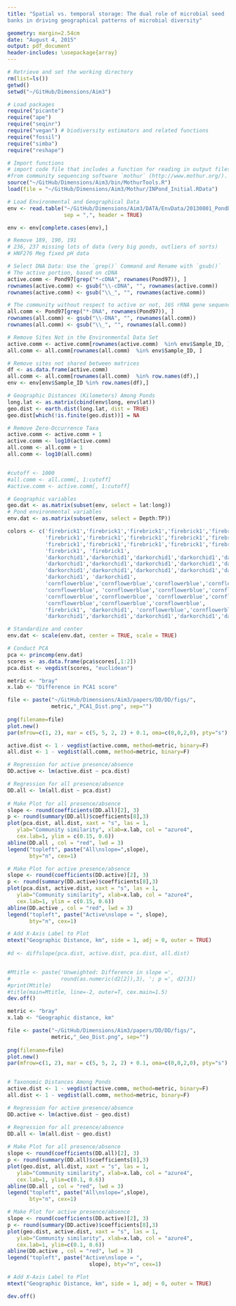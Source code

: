 ```yaml
---
title: "Spatial vs. temporal storage: The dual role of microbial seed
banks in driving geographical patterns of microbial diversity"

geometry: margin=2.54cm
date: "August 4, 2015"
output: pdf_document
header-includes: \usepackage{array}
---
```


```r
# Retrieve and set the working directory
rm(list=ls())
getwd()
setwd("~/GitHub/Dimensions/Aim3")
```


```r
# Load packages
require("picante")
require("ape")
require("seqinr")
require("vegan") # biodiversity estimators and related functions
require("fossil")
require("simba")
require("reshape")
```


```r
# Import functions
# import code file that includes a function for reading in output files 
#from community sequencing software `mothur` (http://www.mothur.org/).
source("~/GitHub/Dimensions/Aim3/bin/MothurTools.R")
load(file = "~/GitHub/Dimensions/Aim3/Mothur/INPond_Initial.RData")
```


```r
# Load Environmental and Geographical Data
env <- read.table("~/GitHub/Dimensions/Aim3/DATA/EnvData/20130801_PondDataMod.csv",
                  sep = ",", header = TRUE)

env <- env[complete.cases(env),]

# Remove 189, 190, 191
# 236, 237 missing lots of data (very big ponds, outliers of sorts)
# HNF276 Meg fixed pH data

# Select DNA Data: Use the `grep()` Command and Rename with `gsub()`
# The active portion, based on cDNA 
active.comm <- Pond97[grep("*-cDNA", rownames(Pond97)), ]
rownames(active.comm) <- gsub("\\-cDNA", "", rownames(active.comm))
rownames(active.comm) <- gsub("\\_", "", rownames(active.comm))

# The community without respect to active or not, 16S rRNA gene sequences
all.comm <- Pond97[grep("*-DNA", rownames(Pond97)), ]
rownames(all.comm) <- gsub("\\-DNA", "", rownames(all.comm))
rownames(all.comm) <- gsub("\\_", "", rownames(all.comm))

# Remove Sites Not in the Environmental Data Set
active.comm <- active.comm[rownames(active.comm)  %in% env$Sample_ID, ]
all.comm <- all.comm[rownames(all.comm)  %in% env$Sample_ID, ]

# Remove sites not shared between matrices
df <- as.data.frame(active.comm)
all.comm <- all.comm[rownames(all.comm)  %in% row.names(df),]
env <- env[env$Sample_ID %in% row.names(df),]

# Geographic Distances (Kilometers) Among Ponds
long.lat <- as.matrix(cbind(env$long, env$lat))
geo.dist <- earth.dist(long.lat, dist = TRUE)
geo.dist[which(!is.finite(geo.dist))] = NA

# Remove Zero-Occurrence Taxa 
active.comm <- active.comm + 1
active.comm <- log10(active.comm)
all.comm <- all.comm + 1
all.comm <- log10(all.comm)


#cutoff <- 1000
#all.comm <- all.comm[, 1:cutoff]
#active.comm <- active.comm[, 1:cutoff]

# Geographic variables
geo.dat <- as.matrix(subset(env, select = lat:long))
# Pond environmental variables
env.dat <- as.matrix(subset(env, select = Depth:TP))
```


```r
colors <- c('firebrick1','firebrick1','firebrick1','firebrick1','firebrick1',
            'firebrick1','firebrick1','firebrick1','firebrick1','firebrick1',
            'firebrick1','firebrick1','firebrick1','firebrick1','firebrick1',
            'firebrick1', 'firebrick1',
            'darkorchid1','darkorchid1','darkorchid1','darkorchid1','darkorchid1',
            'darkorchid1','darkorchid1','darkorchid1','darkorchid1','darkorchid1',
            'darkorchid1','darkorchid1','darkorchid1','darkorchid1','darkorchid1',
            'darkorchid1', 'darkorchid1',
            'cornflowerblue','cornflowerblue','cornflowerblue','cornflowerblue',
            'cornflowerblue', 'cornflowerblue','cornflowerblue','cornflowerblue',
            'cornflowerblue','cornflowerblue', 'cornflowerblue','cornflowerblue',
            'cornflowerblue','cornflowerblue','cornflowerblue',
            'firebrick1', 'darkorchid1', 'cornflowerblue','cornflowerblue',
            'darkorchid1','darkorchid1','darkorchid1','darkorchid1','darkorchid1')

# Standardize and center
env.dat <- scale(env.dat, center = TRUE, scale = TRUE)

# Conduct PCA 
pca <- princomp(env.dat)
scores <- as.data.frame(pca$scores[,1:2])
pca.dist <- vegdist(scores, "euclidean")
```



```r
metric <- "bray"
x.lab <- "Difference in PCA1 score"

file <- paste("~/GitHub/Dimensions/Aim3/papers/DD/DD/figs/", 
              metric,"_PCA1_Dist.png", sep="")
  
png(filename=file)  
plot.new()
par(mfrow=c(1, 2), mar = c(5, 5, 2, 2) + 0.1, oma=c(0,0,2,0), pty="s")

active.dist <- 1 - vegdist(active.comm, method=metric, binary=F) 
all.dist <- 1 - vegdist(all.comm, method=metric, binary=F)

# Regression for active presence/absence
DD.active <- lm(active.dist ~ pca.dist)

# Regression for all presence/absence 
DD.all <- lm(all.dist ~ pca.dist)
  
# Make Plot for all presence/absence
slope <- round(coefficients(DD.all)[2], 3)
p <- round(summary(DD.all)$coefficients[8],3)
plot(pca.dist, all.dist, xaxt = "s", las = 1, 
   ylab="Community similarity", xlab=x.lab, col = "azure4",
   cex.lab=1, ylim = c(0.15, 0.6))
abline(DD.all , col = "red", lwd = 3)
legend("topleft", paste("All\nslope=",slope),
       bty="n", cex=1)

# Make Plot for active presence/absence
slope <- round(coefficients(DD.active)[2], 3)
p <- round(summary(DD.active)$coefficients[8],3)
plot(pca.dist, active.dist, xaxt = "s", las = 1, 
   ylab="Community similarity", xlab=x.lab, col = "azure4",
   cex.lab=1, ylim = c(0.15, 0.6))
abline(DD.active , col = "red", lwd = 3)
legend("topleft", paste("Active\nslope = ", slope),
       bty="n", cex=1)

# Add X-Axis Label to Plot
mtext("Geographic Distance, km", side = 1, adj = 0, outer = TRUE)
  
#d <- diffslope(pca.dist, active.dist, pca.dist, all.dist)


#Mtitle <- paste('Unweighted: Difference in slope =', 
#                round(as.numeric(d2[2]),3), '; p =', d2[3])
#print(Mtitle)
#title(main=Mtitle, line=-2, outer=T, cex.main=1.5)
dev.off()
```



```r
metric <- "bray"
x.lab <- "Geographic distance, km"

file <- paste("~/GitHub/Dimensions/Aim3/papers/DD/DD/figs/",
              metric,"_Geo_Dist.png", sep="")
  
png(filename=file)  
plot.new()
par(mfrow=c(1, 2), mar = c(5, 5, 2, 2) + 0.1, oma=c(0,0,2,0), pty="s")


# Taxonomic Distances Among Ponds
active.dist <- 1 - vegdist(active.comm, method=metric, binary=F) 
all.dist <- 1 - vegdist(all.comm, method=metric, binary=F)

# Regression for active presence/absence
DD.active <- lm(active.dist ~ geo.dist)

# Regression for all presence/absence 
DD.all <- lm(all.dist ~ geo.dist)
  
# Make Plot for all presence/absence
slope <- round(coefficients(DD.all)[2], 3)
p <- round(summary(DD.all)$coefficients[8],3)
plot(geo.dist, all.dist, xaxt = "s", las = 1, 
   ylab="Community similarity", xlab=x.lab, col = "azure4",
   cex.lab=1, ylim=c(0.1, 0.6))
abline(DD.all , col = "red", lwd = 3)
legend("topleft", paste("All\nslope=",slope),
       bty="n", cex=1)

# Make Plot for active presence/absence
slope <- round(coefficients(DD.active)[2], 3)
p <- round(summary(DD.active)$coefficients[8],3)
plot(geo.dist, active.dist, xaxt = "s", las = 1, 
   ylab="Community similarity", xlab=x.lab, col = "azure4",
   cex.lab=1, ylim=c(0.1, 0.6))
abline(DD.active , col = "red", lwd = 3)
legend("topleft", paste("Active\nslope = ", 
                          slope), bty="n", cex=1)

# Add X-Axis Label to Plot
mtext("Geographic Distance, km", side = 1, adj = 0, outer = TRUE)

dev.off()
```
